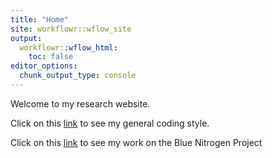 ```yaml
---
title: "Home"
site: workflowr::wflow_site
output:
  workflowr::wflow_html:
    toc: false
editor_options:
  chunk_output_type: console
---
```


Welcome to my research website.

Click on this [link](sample-coding.html) to see my general coding style.

Click on this [link](BlueNitrogen.html) to see my work on the Blue Nitrogen Project
